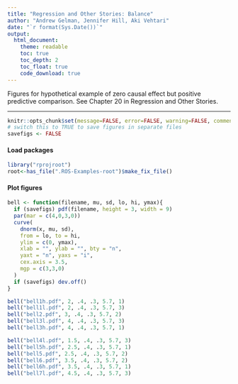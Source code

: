 ```yaml
---
title: "Regression and Other Stories: Balance"
author: "Andrew Gelman, Jennifer Hill, Aki Vehtari"
date: "`r format(Sys.Date())`"
output:
  html_document:
    theme: readable
    toc: true
    toc_depth: 2
    toc_float: true
    code_download: true
---
```

Figures for hypothetical example of zero causal effect but positive
predictive comparison.  See Chapter 20 in Regression and Other
Stories.

-------------


```r
knitr::opts_chunk$set(message=FALSE, error=FALSE, warning=FALSE, comment=NA)
# switch this to TRUE to save figures in separate files
savefigs <- FALSE
```

#### Load packages

```r
library("rprojroot")
root<-has_file(".ROS-Examples-root")$make_fix_file()
```

#### Plot figures

```r
bell <- function(filename, mu, sd, lo, hi, ymax){
  if (savefigs) pdf(filename, height = 3, width = 9)
  par(mar = c(4,0,3,0))
  curve(
    dnorm(x, mu, sd),
    from = lo, to = hi,
    ylim = c(0, ymax),
    xlab = "", ylab = "", bty = "n",
    yaxt = "n", yaxs = "i",
    cex.axis = 3.5,
    mgp = c(3,3,0)
  )
  if (savefigs) dev.off()
}

bell("bell1h.pdf", 2, .4, .3, 5.7, 1)
bell("bell1l.pdf", 2, .4, .3, 5.7, 3)
bell("bell2.pdf", 3, .4, .3, 5.7, 2)
bell("bell3l.pdf", 4, .4, .3, 5.7, 3)
bell("bell3h.pdf", 4, .4, .3, 5.7, 1)

bell("bell4l.pdf", 1.5, .4, .3, 5.7, 3)
bell("bell5h.pdf", 2.5, .4, .3, 5.7, 1)
bell("bell5.pdf", 2.5, .4, .3, 5.7, 2)
bell("bell6.pdf", 3.5, .4, .3, 5.7, 2)
bell("bell6h.pdf", 3.5, .4, .3, 5.7, 1)
bell("bell7l.pdf", 4.5, .4, .3, 5.7, 3)
```

